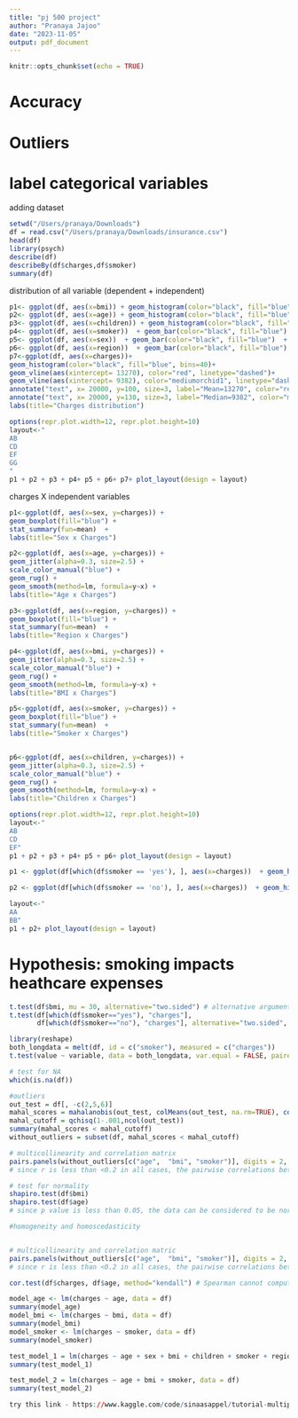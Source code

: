 ```yaml
---
title: "pj 500 project"
author: "Pranaya Jajoo"
date: "2023-11-05"
output: pdf_document
---
```


```r
knitr::opts_chunk$set(echo = TRUE)
```


# Accuracy
# Outliers
# label categorical variables



adding dataset
```r
setwd("/Users/pranaya/Downloads")
df = read.csv("/Users/pranaya/Downloads/insurance.csv")
head(df)
library(psych)
describe(df)
describeBy(df$charges,df$smoker)
summary(df)
```

distribution of all variable (dependent + independent)

```r
p1<- ggplot(df, aes(x=bmi)) + geom_histogram(color="black", fill="blue", bins=10) + labs(title="BMI distribution")
p2<- ggplot(df, aes(x=age)) + geom_histogram(color="black", fill="blue", bins=10) + labs(title="Age distribution")
p3<- ggplot(df, aes(x=children)) + geom_histogram(color="black", fill="blue", bins=10)  + labs(title="Number of children distribution")
p4<- ggplot(df, aes(x=smoker))  + geom_bar(color="black", fill="blue")  + labs(title="Smoker distribution")
p5<- ggplot(df, aes(x=sex))  + geom_bar(color="black", fill="blue")  + labs(title="Sex distribution")
p6<- ggplot(df, aes(x=region))  + geom_bar(color="black", fill="blue")  + labs(title="Region distribution")
p7<-ggplot(df, aes(x=charges))+
geom_histogram(color="black", fill="blue", bins=40)+
geom_vline(aes(xintercept= 13270), color="red", linetype="dashed")+
geom_vline(aes(xintercept= 9382), color="mediumorchid1", linetype="dashed")+
annotate("text", x= 20000, y=100, size=3, label="Mean=13270", color="red")+
annotate("text", x= 20000, y=130, size=3, label="Median=9382", color="mediumorchid1")+
labs(title="Charges distribution")

options(repr.plot.width=12, repr.plot.height=10)
layout<-" 
AB
CD
EF
GG
"
p1 + p2 + p3 + p4+ p5 + p6+ p7+ plot_layout(design = layout)
```


charges X independent variables
```r
p1<-ggplot(df, aes(x=sex, y=charges)) +
geom_boxplot(fill="blue") +
stat_summary(fun=mean)  +
labs(title="Sex x Charges") 

p2<-ggplot(df, aes(x=age, y=charges)) +
geom_jitter(alpha=0.3, size=2.5) +
scale_color_manual("blue") +
geom_rug() +
geom_smooth(method=lm, formula=y~x) +
labs(title="Age x Charges")

p3<-ggplot(df, aes(x=region, y=charges)) +
geom_boxplot(fill="blue") +
stat_summary(fun=mean)  +
labs(title="Region x Charges") 

p4<-ggplot(df, aes(x=bmi, y=charges)) +
geom_jitter(alpha=0.3, size=2.5) +
scale_color_manual("blue") +
geom_rug() +
geom_smooth(method=lm, formula=y~x) +
labs(title="BMI x Charges")

p5<-ggplot(df, aes(x=smoker, y=charges)) +
geom_boxplot(fill="blue") +
stat_summary(fun=mean)  +
labs(title="Smoker x Charges") 


p6<-ggplot(df, aes(x=children, y=charges)) +
geom_jitter(alpha=0.3, size=2.5) +
scale_color_manual("blue") +
geom_rug() +
geom_smooth(method=lm, formula=y~x) +
labs(title="Children x Charges")  

options(repr.plot.width=12, repr.plot.height=10)
layout<-" 
AB
CD
EF"
p1 + p2 + p3 + p4+ p5 + p6+ plot_layout(design = layout)
```


```r
p1 <- ggplot(df[which(df$smoker == 'yes'), ], aes(x=charges))  + geom_histogram(color = "black", fill="blue")  + labs(title="Smoker charges distribution")

p2 <- ggplot(df[which(df$smoker == 'no'), ], aes(x=charges))  + geom_histogram(color = "black", fill="blue")  + labs(title="Non-smoker charges distribution")

layout<-" 
AA
BB"
p1 + p2+ plot_layout(design = layout)

```



# Hypothesis: smoking impacts heathcare expenses

```r
t.test(df$bmi, mu = 30, alternative="two.sided") # alternative argument allows choose "less" and "greater" options (one-tailed test)
t.test(df[which(df$smoker=="yes"), "charges"],
       df[which(df$smoker=="no"), "charges"], alternative="two.sided", var.equal= TRUE)

library(reshape)
both_longdata = melt(df, id = c("smoker"), measured = c("charges"))
t.test(value ~ variable, data = both_longdata, var.equal = FALSE, paired = FALSE)

# test for NA
which(is.na(df))

#outliers
out_test = df[, -c(2,5,6)]
mahal_scores = mahalanobis(out_test, colMeans(out_test, na.rm=TRUE), cov(out_test, use ="pairwise.complete.obs"))
mahal_cutoff = qchisq(1-.001,ncol(out_test))
summary(mahal_scores < mahal_cutoff)
without_outliers = subset(df, mahal_scores < mahal_cutoff)

# multicollinearity and correlation matrix
pairs.panels(without_outliers[c("age",  "bmi", "smoker")], digits = 2, cor = TRUE, main = "Insurance Scatterplot Matrix")
# since r is less than <0.2 in all cases, the pairwise correlations between age, bmi, and smoker status is not particularly strong and there is no multicollinearity

# test for normality
shapiro.test(df$bmi)
shapiro.test(df$age)
# since p value is less than 0.05, the data can be considered to be normally distributed

#homogeneity and homoscedasticity


# multicollinearity and correlation matric
pairs.panels(without_outliers[c("age",  "bmi", "smoker")], digits = 2, cor = TRUE, main = "Insurance Scatterplot Matrix")
# since r is less than <0.2 in all cases, the pairwise correlations between age, bmi, and smoker status is not particularly strong and there is no multicollinearity

```

```r
cor.test(df$charges, df$age, method="kendall") # Spearman cannot compute exact p-value with ties

```

```r
model_age <- lm(charges ~ age, data = df)
summary(model_age)
model_bmi <- lm(charges ~ bmi, data = df)
summary(model_bmi)
model_smoker <- lm(charges ~ smoker, data = df)
summary(model_smoker)
```


```r
test_model_1 = lm(charges ~ age + sex + bmi + children + smoker + region, data = df)
summary(test_model_1)

test_model_2 = lm(charges ~ age + bmi + smoker, data = df)
summary(test_model_2)
```

```r
try this link - https://www.kaggle.com/code/sinaasappel/tutorial-multiple-regression
```




